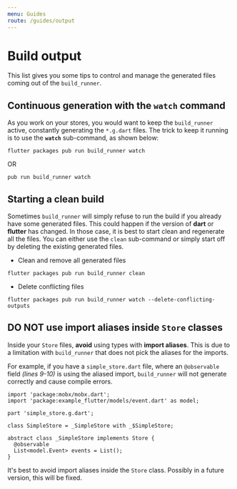 ```yaml
---
menu: Guides
route: /guides/output
---
```


# Build output

This list gives you some tips to control and manage the generated files coming out of the `build_runner`.

## Continuous generation with the `watch` command

As you work on your stores, you would want to keep the `build_runner` active, constantly generating the `*.g.dart` files. The trick to keep it running is to use the **`watch`** sub-command, as shown below:

```
flutter packages pub run build_runner watch
```

OR

```
pub run build_runner watch
```

## Starting a clean build

Sometimes `build_runner` will simply refuse to run the build if you already have some generated files. This could happen if the version of **dart** or **flutter** has changed. In those case, it is best to start clean and regenerate all the files. You can either use the `clean` sub-command or simply start off by deleting the existing generated files.

- Clean and remove all generated files

```
flutter packages pub run build_runner clean
```

- Delete conflicting files

```
flutter packages pub run build_runner watch --delete-conflicting-outputs
```

## DO NOT use import aliases inside `Store` classes

Inside your `Store` files, **avoid** using types with **import aliases**. This is due to a limitation with `build_runner` that does not pick the aliases for the imports.

For example, if you have a `simple_store.dart` file, where an `@observable` field _(lines 9-10)_ is using the aliased import, `build_runner` will not generate correctly and cause compile errors.

```
import 'package:mobx/mobx.dart';
import 'package:example_flutter/models/event.dart' as model;

part 'simple_store.g.dart';

class SimpleStore = _SimpleStore with _$SimpleStore;

abstract class _SimpleStore implements Store {
  @observable
  List<model.Event> events = List();
}
```

It's best to avoid import aliases inside the `Store` class. Possibly in a future version, this will be fixed.
